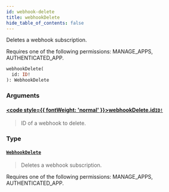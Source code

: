 ```yaml
---
id: webhook-delete
title: webhookDelete
hide_table_of_contents: false
---
```








Deletes a webhook subscription. 

Requires one of the following permissions: MANAGE_APPS, AUTHENTICATED_APP.

```graphql
webhookDelete(
  id: ID!
): WebhookDelete
```


### Arguments

#### [<code style={{ fontWeight: 'normal' }}>webhookDelete.<b>id</b></code>](#)<Bullet />[`ID!`](../../../developer/api-reference/scalars/id) <Badge class="secondary" text="non-null"/> <Badge class="secondary" text="scalar"/>
> ID of a webhook to delete.
> 

### Type

#### [`WebhookDelete`](../../../developer/api-reference/objects/webhook-delete) <Badge class="secondary" text="object"/>
> Deletes a webhook subscription. 

Requires one of the following permissions: MANAGE_APPS, AUTHENTICATED_APP.
> 





